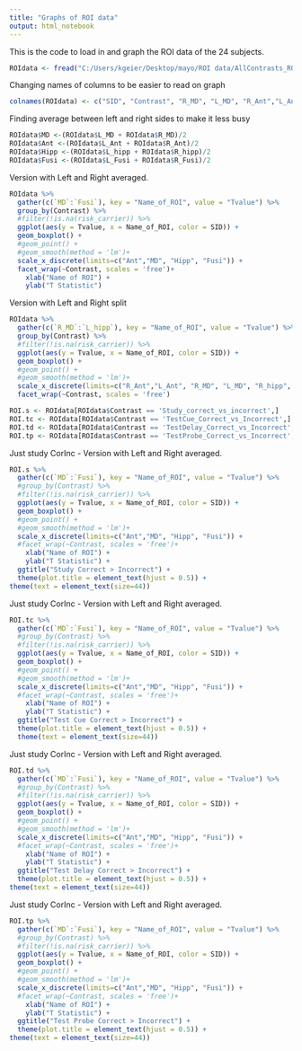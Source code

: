 ---
title: "Graphs of ROI data"
output: html_notebook
---

This is the code to load in and graph the ROI data of the 24 subjects. 


```{r}
ROIdata <- fread("C:/Users/kgeier/Desktop/mayo/ROI data/AllContrasts_ROIs.csv")

```

Changing names of columns to be easier to read on graph
```{r}
colnames(ROIdata) <- c("SID", "Contrast", "R_MD", "L_MD", "R_Ant","L_Ant", "R_hipp", "L_hipp", "R_Fusi", "L_Fusi")
```



Finding average between left and right sides to make it less busy
```{r}
ROIdata$MD <-(ROIdata$L_MD + ROIdata$R_MD)/2 
ROIdata$Ant <-(ROIdata$L_Ant + ROIdata$R_Ant)/2 
ROIdata$Hipp <-(ROIdata$L_hipp + ROIdata$R_hipp)/2 
ROIdata$Fusi <-(ROIdata$L_Fusi + ROIdata$R_Fusi)/2 
```





Version with Left and Right averaged. 
```{r}
ROIdata %>%
  gather(c(`MD`:`Fusi`), key = "Name_of_ROI", value = "Tvalue") %>%
  group_by(Contrast) %>%
  #filter(!is.na(risk_carrier)) %>%
  ggplot(aes(y = Tvalue, x = Name_of_ROI, color = SID)) + 
  geom_boxplot() +
  #geom_point() +
  #geom_smooth(method = 'lm')+ 
  scale_x_discrete(limits=c("Ant","MD", "Hipp", "Fusi")) +
  facet_wrap(~Contrast, scales = 'free')+
    xlab("Name of ROI") +
    ylab("T Statistic")
```

Version with Left and Right split
```{r}
ROIdata %>%
  gather(c(`R_MD`:`L_hipp`), key = "Name_of_ROI", value = "Tvalue") %>%
  group_by(Contrast) %>%
  #filter(!is.na(risk_carrier)) %>%
  ggplot(aes(y = Tvalue, x = Name_of_ROI, color = SID)) + 
  geom_boxplot() +
  #geom_point() +
  #geom_smooth(method = 'lm')+ 
  scale_x_discrete(limits=c("R_Ant","L_Ant", "R_MD", "L_MD", "R_hipp", "L_hipp")) +
  facet_wrap(~Contrast, scales = 'free')
```

```{r}
ROI.s <- ROIdata[ROIdata$Contrast == 'Study_correct_vs_incorrect',]
ROI.tc <- ROIdata[ROIdata$Contrast == 'TestCue_Correct_vs_Incorrect',]
ROI.td <- ROIdata[ROIdata$Contrast == 'TestDelay_Correct_vs_Incorrect',]
ROI.tp <- ROIdata[ROIdata$Contrast == 'TestProbe_Correct_vs_Incorrect',]
```


Just study CorInc - Version with Left and Right averaged. 
```{r}
ROI.s %>%
  gather(c(`MD`:`Fusi`), key = "Name_of_ROI", value = "Tvalue") %>%
  #group_by(Contrast) %>%
  #filter(!is.na(risk_carrier)) %>%
  ggplot(aes(y = Tvalue, x = Name_of_ROI, color = SID)) + 
  geom_boxplot() +
  #geom_point() +
  #geom_smooth(method = 'lm')+ 
  scale_x_discrete(limits=c("Ant","MD", "Hipp", "Fusi")) +
  #facet_wrap(~Contrast, scales = 'free')+
    xlab("Name of ROI") +
    ylab("T Statistic") +
  ggtitle("Study Correct > Incorrect") +
  theme(plot.title = element_text(hjust = 0.5)) +
theme(text = element_text(size=44))
```

Just study CorInc - Version with Left and Right averaged. 
```{r}
ROI.tc %>%
  gather(c(`MD`:`Fusi`), key = "Name_of_ROI", value = "Tvalue") %>%
  #group_by(Contrast) %>%
  #filter(!is.na(risk_carrier)) %>%
  ggplot(aes(y = Tvalue, x = Name_of_ROI, color = SID)) + 
  geom_boxplot() +
  #geom_point() +
  #geom_smooth(method = 'lm')+ 
  scale_x_discrete(limits=c("Ant","MD", "Hipp", "Fusi")) +
  #facet_wrap(~Contrast, scales = 'free')+
    xlab("Name of ROI") +
    ylab("T Statistic") +
  ggtitle("Test Cue Correct > Incorrect") +
  theme(plot.title = element_text(hjust = 0.5)) +
  theme(text = element_text(size=44))
```

Just study CorInc - Version with Left and Right averaged. 
```{r}
ROI.td %>%
  gather(c(`MD`:`Fusi`), key = "Name_of_ROI", value = "Tvalue") %>%
  #group_by(Contrast) %>%
  #filter(!is.na(risk_carrier)) %>%
  ggplot(aes(y = Tvalue, x = Name_of_ROI, color = SID)) + 
  geom_boxplot() +
  #geom_point() +
  #geom_smooth(method = 'lm')+ 
  scale_x_discrete(limits=c("Ant","MD", "Hipp", "Fusi")) +
  #facet_wrap(~Contrast, scales = 'free')+
    xlab("Name of ROI") +
    ylab("T Statistic") +
  ggtitle("Test Delay Correct > Incorrect") +
  theme(plot.title = element_text(hjust = 0.5)) +
theme(text = element_text(size=44))
```

Just study CorInc - Version with Left and Right averaged. 
```{r}
ROI.tp %>%
  gather(c(`MD`:`Fusi`), key = "Name_of_ROI", value = "Tvalue") %>%
  #group_by(Contrast) %>%
  #filter(!is.na(risk_carrier)) %>%
  ggplot(aes(y = Tvalue, x = Name_of_ROI, color = SID)) + 
  geom_boxplot() +
  #geom_point() +
  #geom_smooth(method = 'lm')+ 
  scale_x_discrete(limits=c("Ant","MD", "Hipp", "Fusi")) +
  #facet_wrap(~Contrast, scales = 'free')+
    xlab("Name of ROI") +
    ylab("T Statistic") +
  ggtitle("Test Probe Correct > Incorrect") +
  theme(plot.title = element_text(hjust = 0.5)) +
theme(text = element_text(size=44))
```